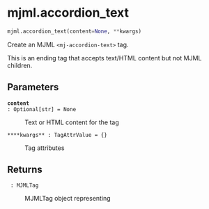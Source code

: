 # mjml.accordion_text { #emailer_lib.mjml.accordion_text }

```python
mjml.accordion_text(content=None, **kwargs)
```

Create an MJML `<mj-accordion-text>` tag.

This is an ending tag that accepts text/HTML content but not MJML children.

## Parameters {.doc-section .doc-section-parameters}

<code>[**content**]{.parameter-name} [:]{.parameter-annotation-sep} [Optional\[str\]]{.parameter-annotation} [ = ]{.parameter-default-sep} [None]{.parameter-default}</code>

:   Text or HTML content for the tag

<code>[****kwargs**]{.parameter-name} [:]{.parameter-annotation-sep} [TagAttrValue]{.parameter-annotation} [ = ]{.parameter-default-sep} [{}]{.parameter-default}</code>

:   Tag attributes

## Returns {.doc-section .doc-section-returns}

<code>[]{.parameter-name} [:]{.parameter-annotation-sep} [MJMLTag]{.parameter-annotation}</code>

:   MJMLTag object representing <mj-accordion-text>